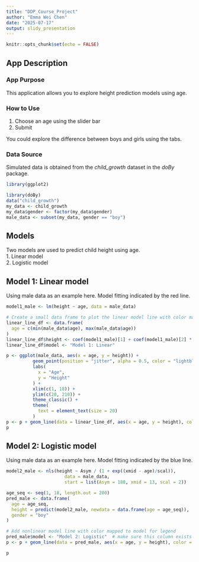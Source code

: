 ---
title: "DDP_Course_Project"
author: "Emma Wei Chen"
date: "2025-07-17"
output: slidy_presentation
---

```{r setup, include=FALSE}
knitr::opts_chunk$set(echo = FALSE)
```

## App Description

### App Purpose
This application allows you to explore height prediction models using age.

### How to Use
1. Choose an age using the slider bar
2. Submit

You could explore the difference between boys and girls using the tabs.  

### Data Source
Simulated data is obtained from the *child_growth* dataset in the *doBy* package.
```{r}
library(ggplot2)
```

```{r echo = TRUE}
library(doBy)
data("child_growth")
my_data <- child_growth
my_data$gender <- factor(my_data$gender)
male_data <- subset(my_data, gender == "boy")
```

## Models

Two models are used to predict child height using age.  
1. Linear model  
2. Logistic model

## Model 1: Linear model
Using male data as an example here. 
Model fitting indicated by the red line. 

```{r echo = TRUE, warning=FALSE}
model1_male <- lm(height ~ age, data = male_data)

```

```{r echo = FALSE, warning=FALSE}
# Create a small data frame to plot the linear model line with color mapping for legend
linear_line_df <- data.frame(
  age = c(min(male_data$age), max(male_data$age))
)
linear_line_df$height <- coef(model1_male)[1] + coef(model1_male)[2] * linear_line_df$age
linear_line_df$model <- "Model 1: Linear"

p <- ggplot(male_data, aes(x = age, y = height)) +
          geom_point(position = "jitter", alpha = 0.5, color = "lightblue") +
          labs(
            x = "Age", 
            y = "Height"
          ) +
          xlim(c(1, 18)) +
          ylim(c(20, 210)) +
          theme_classic() +
          theme(
            text = element_text(size = 20)
          )
p <- p + geom_line(data = linear_line_df, aes(x = age, y = height), color = "red", size = 1)
p
```

## Model 2: Logistic model
Using male data as an example here. 
Model fitting indicated by the blue line. 

```{r echo = TRUE, warning=FALSE}
model2_male <- nls(height ~ Asym / (1 + exp((xmid - age)/scal)),
                      data = male_data,
                      start = list(Asym = 180, xmid = 13, scal = 2))

```

```{r echo = FALSE, warning=FALSE}
age_seq <- seq(1, 18, length.out = 200)
pred_male <- data.frame(
  age = age_seq,
  height = predict(model2_male, newdata = data.frame(age = age_seq)),
  gender = "boy"
)

# Add nonlinear model line with color mapped to model for legend
pred_male$model <- "Model 2: Logistic"  # make sure this column exists in pred_male
p <- p + geom_line(data = pred_male, aes(x = age, y = height), color = "blue", size = 1)

p
    
```